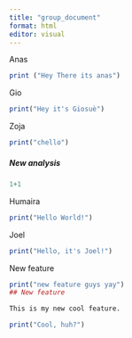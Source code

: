```yaml
---
title: "group_document"
format: html
editor: visual
---
```


Anas

```r
print ("Hey There its anas")
```

Gio

```r
print("Hey it's Giosuè")
```

Zoja

```r
print("chello")
```

##### New analysis

```r
1+1
```

Humaira

```r
print("Hello World!")
```

Joel

```r
print("Hello, it's Joel!")
```

New feature

```r
print("new feature guys yay")
## New feature

This is my new cool feature.

print("Cool, huh?")
```
